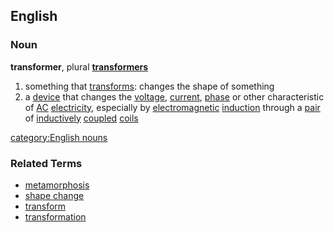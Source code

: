 ==English==
===Noun===
{{wikipedia}}
'''transformer''', plural '''[[transformers]]'''

# something that [[transform]]s: changes the shape of something
# a [[device]] that changes the [[voltage]], [[current]], [[phase]] or other characteristic of [[AC]] [[electricity]], especially by [[electromagnetic]] [[induction]] through a [[pair]] of [[inductively]] [[coupled]] [[coil]]s
[[category:English nouns]]

===Related Terms===
*[[metamorphosis]]
*[[shape change]]
*[[transform]]
*[[transformation]]